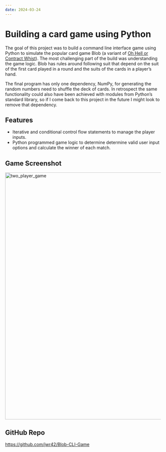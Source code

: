 ```yaml
---
date: 2024-03-24
---
```


# Building a card game using Python

The goal of this project was to build a command line interface game using Python to simulate the popular card game Blob (a variant of [Oh Hell or Contract Whist](https://en.wikipedia.org/wiki/Oh_hell)). The most challenging part of the build was understanding the game logic. Blob has rules around following suit that depend on the suit of the first card played in a round and the suits of the cards in a player's hand.

The final program has only one dependency, NumPy, for generating the random numbers need to shuffle the deck of cards. In retrospect the same functionality could also have been achieved with modules from Python's standard library, so if I come back to this project in the future I might look to remove that dependency.

## Features

-   Iterative and conditional control flow statements to manage the player inputs.
-   Python programmed game logic to determine determine valid user input options and calculate the winner of each match.

## Game Screenshot

<img src="screenshots/example_two_player_game.png" alt="two_player_game" width="800"/>

## GitHub Repo

<https://github.com/jwr42/Blob-CLI-Game>